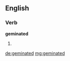 ==English==

===Verb===
'''geminated'''

# {{past of|[[geminate]]}}

[[de:geminated]]
[[mg:geminated]]